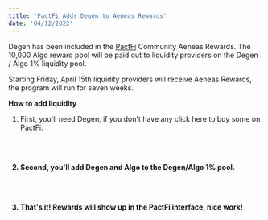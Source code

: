 ```yaml
---
title: 'PactFi Adds Degen to Aeneas Rewards'
date: '04/12/2022'
---
```



<Post frontmatter={props.pageContext.frontmatter}>

Degen has been included in the [PactFi](https://pact.fi) Community Aeneas Rewards. The 10,000 Algo reward pool will be paid out to liquidity providers on the Degen / Algo 1% liquidity pool.
<br/>

Starting Friday, April 15th liquidity providers will receive Aeneas Rewards, the program will run for seven weeks.
<br/>

**How to add liquidity**
<br/>

1. First, you'll need Degen, if you don't have any click here to buy some on PactFi.

<B title='Buy Degen' link='https://app.pact.fi/swap?pair=ALGO0/DEGEN+TOKEN417708610(100)' />
<br/>
<br/>

2. Second, you'll add Degen and Algo to the Degen/Algo 1% pool.

<B title='Add Liquidity' link='https://app.pact.fi/add-liquidity/677288079' />
<br/>
<br/>

3. That's it! Rewards will show up in the PactFi interface, nice work!

</Post>
